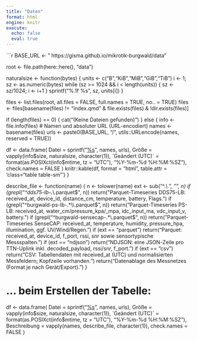 ```yaml
---
title: "Daten"
format: html
engine: knitr
execute:
  echo: false
  eval: true
---
```


```r


BASE_URL <- " https://gisma.github.io/mikrotik-burgwald/data"


root <- file.path(here::here(), "data")

naturalsize <- function(bytes) {
  units <- c("B","KiB","MiB","GiB","TiB")
  i <- 1; sz <- as.numeric(bytes)
  while (sz >= 1024 && i < length(units)) { sz <- sz/1024; i <- i+1 }
  sprintf("%.1f %s", sz, units[i])
}

files <- list.files(root, all.files = FALSE, full.names = TRUE, no.. = TRUE)
files <- files[basename(files) != "index.qmd" & file.exists(files) & !dir.exists(files)]

if (length(files) == 0) {
  cat("(Keine Dateien gefunden)")
} else {
  info <- file.info(files)
  # Namen und absoluter URL (URL-encodiert)
  names <- basename(files)
  urls  <- paste0(BASE_URL, "/", utils::URLencode(names, reserved = TRUE))

  df <- data.frame(
    Datei = sprintf("[%s](%s)", names, urls),
    Größe = vapply(info$size, naturalsize, character(1)),
    `Geändert (UTC)` = format(as.POSIXct(info$mtime, tz = "UTC"), "%Y-%m-%d %H:%M:%SZ"),
    check.names = FALSE
  )
  knitr::kable(df, format = "html", table.attr = 'class="table table-sm"')
}

describe_file <- function(name) {
  n <- tolower(name)
  ext <- sub("^.*\\.", "", n)
  if (grepl("^dds75-lb-.*\\.parquet$", n))
    return("Parquet-Timeseries DDS75-LB: received_at, device_id, distance_cm, temperature, battery, Flags.")
  if (grepl("^burgwald-ps-lb-.*\\.parquet$", n))
    return("Parquet-Timeseries PS-LB: received_at, water_cm/pressure_kpa/_mpa, idc_input_ma, vdc_input_v, battery.")
  if (grepl("^burgwald-sensecap-.*\\.parquet$", n))
    return("Parquet-Timeseries SenseCAP: received_at, temperature, humidity, pressure_hpa, illumination, ggf. UV/Wind/Regen.")
  if (ext == "parquet")
    return("Parquet: received_at, device_id, f_port, rssi, snr sowie sensortypische Messspalten.")
  if (ext == "ndjson")
    return("NDJSON: eine JSON-Zeile pro TTN-Uplink inkl. decoded_payload, rssi/snr, f_port.")
  if (ext == "csv")
    return("CSV: Tabellendaten mit received_at (UTC) und normalisierten Messfeldern; Kopfzeile vorhanden.")
  return("Datenablage des Messnetzes (Format je nach Gerät/Export).")
}

# … beim Erstellen der Tabelle:
df <- data.frame(
  Datei = sprintf("[%s](%s)", names, urls),
  Größe = vapply(info$size, naturalsize, character(1)),
  `Geändert (UTC)` = format(as.POSIXct(info$mtime, tz = "UTC"), "%Y-%m-%d %H:%M:%SZ"),
  Beschreibung = vapply(names, describe_file, character(1)),
  check.names = FALSE
)
